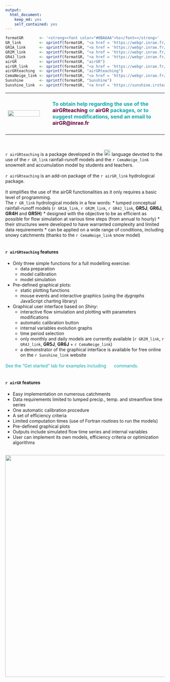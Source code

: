 ```yaml
---
output: 
  html_document: 
    keep_md: yes
    self_contained: yes
---
```



```r
formatGR       <- '<strong><font color="#0BA6AA">%s</font></strong>'
GR_link        <- sprintf(formatGR, "<a href = 'https://webgr.inrae.fr/en/models/' title='GR models' rel='noopener noreferrer' onclick='window.open(this.href); return false;'>GR</a>")
GR1A_link      <- sprintf(formatGR, "<a href = 'https://webgr.inrae.fr/en/models/annual-hydrologic-model-gr1a/' title='GR1A' rel='noopener noreferrer' onclick='window.open(this.href); return false;'>GR1A</a>")
GR2M_link      <- sprintf(formatGR, "<a href = 'https://webgr.inrae.fr/en/models/monthly-model-gr2m/' title='GR2M' rel='noopener noreferrer' onclick='window.open(this.href); return false;'>GR2M</a>")
GR4J_link      <- sprintf(formatGR, "<a href = 'https://webgr.inrae.fr/en/models/daily-hydrological-model-gr4j/' title='GR4J' rel='noopener noreferrer' onclick='window.open(this.href); return false;'>GR4J</a>")
airGR          <- sprintf(formatGR, "airGR")
airGR_link     <- sprintf(formatGR, "<a href = 'https://webgr.inrae.fr/en/software/airgr/' title='airGR' rel='noopener noreferrer' onclick='window.open(this.href); return false;'>airGR</a>")
airGRteaching  <- sprintf(formatGR, "airGRteaching")
CemaNeige_link <- sprintf(formatGR, "<a href = 'https://webgr.inrae.fr/en/models/snow-model/' title='CemaNeige' rel='noopener noreferrer' onclick='window.open(this.href); return false;'>CemaNeige</a>")
Sunshine       <- sprintf(formatGR, "Sunshine")
Sunshine_link  <- sprintf(formatGR, "<a href = 'https://sunshine.irstea.fr/' title='sunshine.irstea.fr' rel='noopener noreferrer' onclick='window.open(this.href); return false;'>Sunshine</a>")
```


<table  width="100%">
<tbody>
  <tr>
  <td width="125"><img src="fig/logo_airGRteaching_CMJN_square_0125x0121.png" width="90%" height="90%"></td>
  <td><h4>
<font color="#0BA6AA">
To obtain help regarding the use of the <strong><font color="#62003C">airGRteaching</font></strong> or <strong><font color="#62003C">airGR</font></strong> packages, or to suggest modifications, send an email to <font color="#62003C"><strong>airGR@inrae.fr</strong></font>
</font>
</h4>
  </tr>
</tbody>
</table>

<br>

`r airGRteaching` is a package developed in the <img src="fig/logo_R_CMJN.svg" height="20"> language devoted to the use of the `r GR_link` rainfall-runoff models and the `r CemaNeige_link` snowmelt and accumulation model by students and teachers.
<br>
<br>`r airGRteaching` is an add-on package of the `r airGR_link` hydrological package.
<br>
<br>It simplifies the use of the airGR functionalities as it only requires a basic level of programming.
<br>
The `r GR_link` hydrological models in a few words:
* lumped conceptual rainfall-runoff models (`r GR1A_link`, `r GR2M_link`, `r GR4J_link`, **GR5J**, **GR6J**, **GR4H** and **GR5H**)
* designed with the objective to be as efficient as possible for flow simulation at various time steps (from annual to hourly)
* their structures were developed to have warranted complexity and limited data requirements
* can be applied on a wide range of conditions, including snowy catchments (thanks to the `r CemaNeige_link` snow model)
<br><br>


#### `r airGRteaching` features

* Only three simple functions for a full modelling exercise:
    + data preparation
    + model calibration
    + model simulation
* Pre-defined graphical plots:
    + static plotting functions
    + mouse events and interactive graphics (using the *dygraphs* JavaScript charting library)
* Graphical user interface based on *Shiny*:
    + interactive flow simulation and plotting with parameters modifications
    + automatic calibration button
    + internal variables evolution graphs
    + time period selection
    + only monthly and daily models are currently available (`r GR2M_link`, `r GR4J_link`, **GR5J**, **GR6J** + `r CemaNeige_link`)
    + a demonstrator of the graphical interface is available for free online on the `r Sunshine_link` website
    
<font color="#0BA6AA">See the "Get started" tab for examples including <img src="fig/logo_R_CMJN.svg" height="17"> commands.</font>
<br><br>


#### `r airGR` features

- Easy implementation on numerous catchments 
- Data requirements limited to lumped precip., temp. and streamflow time series
- One automatic calibration procedure
- A set of efficiency criteria
- Limited computation times (use of Fortran routines to run the models)
- Pre-defined graphical plots
- Outputs include simulated flow time series and internal variables
- User can implement its own models, efficiency criteria or optimization algorithms

<br><center><img src="fig/airGR_graphe_fonctions_EN.svg" width="700"></center>
